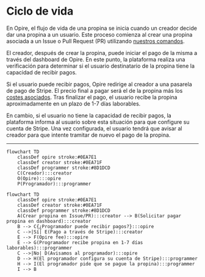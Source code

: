# Ciclo de vida

En Opire, el flujo de vida de una propina se inicia cuando un creador decide dar una propina a un usuario. Este proceso comienza al crear una propina asociada a un Issue o Pull Request (PR) utilizando [nuestros comandos](/es/overview/commands#dar-propina-a-un-usuario).

El creador, después de crear la propina, puede iniciar el pago de la misma a través del dashboard de Opire. En este punto, la plataforma realiza una verificación para determinar si el usuario destinatario de la propina tiene la capacidad de recibir pagos.

Si el usuario puede recibir pagos, Opire redirige al creador a una pasarela de pago de Stripe. El precio final a pagar será el de la propina más los [costes asociados](/es/tips/pricing). Tras finalizar el pago, el usuario recibe la propina aproximadamente en un plazo de 1-7 días laborables.

En cambio, si el usuario no tiene la capacidad de recibir pagos, la plataforma informa al usuario sobre esta situación para que configure su cuenta de Stripe. Una vez configurada, el usuario tendrá que avisar al creador para que intente tramitar de nuevo el pago de la propina.

---

```mermaid
flowchart TD
    classDef opire stroke:#0EA7E1
    classDef creator stroke:#0EA71F
    classDef programmer stroke:#8D1DCD
    C(Creador):::creator
    O(Opire):::opire
    P(Programador):::programmer
```

```mermaid
flowchart TD
    classDef opire stroke:#0EA7E1
    classDef creator stroke:#0EA71F
    classDef programmer stroke:#8D1DCD
    A(Crear propina en Issue/PR):::creator --> B(Solicitar pagar propina en dashboard):::creator
    B --> C{¿Programador puede recibir pagos?}:::opire
    C -->|Sí| E(Pago a través de Stripe):::creator
    E --> F(Opire fee):::opire
    E --> G(Programador recibe propina en 1-7 días laborables):::programmer
    C -->|No| D(Avisamos al programador):::opire
    D --> H(El programador configura su cuenta de Stripe):::programmer
    H --> I(El programador pide que se pague la propina):::programmer
    I --> B
```
